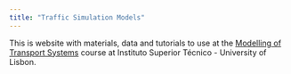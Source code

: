 ```yaml
---
title: "Traffic Simulation Models"
---
```


This is website with materials, data and tutorials to use at the [Modelling of Transport Systems](https://fenix.tecnico.ulisboa.pt/disciplinas/MST/2023-2024/1-semestre) course at Instituto Superior Técnico - University of Lisbon.
